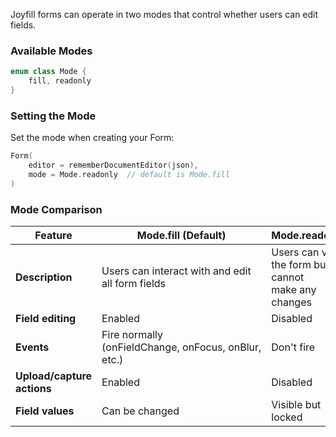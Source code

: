 
Joyfill forms can operate in two modes that control whether users can edit fields.

### **Available Modes**

```kotlin
enum class Mode {
    fill, readonly
}
```

### **Setting the Mode**

Set the mode when creating your Form:

```kotlin
Form(
    editor = rememberDocumentEditor(json),
    mode = Mode.readonly  // default is Mode.fill
)
```

### **Mode Comparison**

| Feature | Mode.fill (Default) | Mode.readonly |
| --- | --- | --- |
| **Description** | Users can interact with and edit all form fields | Users can view the form but cannot make any changes |
| **Field editing** | Enabled | Disabled |
| **Events** | Fire normally (onFieldChange, onFocus, onBlur, etc.) | Don't fire |
| **Upload/capture actions** | Enabled | Disabled |
| **Field values** | Can be changed | Visible but locked |